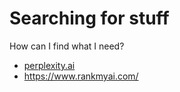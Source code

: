 # Searching for stuff

How can I find what I need? 

- [perplexity.ai](https://www.perplexity.ai/)
- [https://www.rankmyai.com/](https://www.rankmyai.com/)
